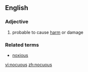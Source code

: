 ==English==

===Adjective===
{{en-adj}}

# probable to cause [[harm]] or damage

===Related terms===
* [[noxious]]

[[vi:nocuous]]
[[zh:nocuous]]